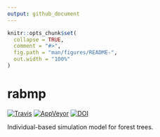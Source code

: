 ```yaml
---
output: github_document
---
```


<!-- README.md is generated from README.Rmd. Please edit that file -->

```r
knitr::opts_chunk$set(
  collapse = TRUE,
  comment = "#>",
  fig.path = "man/figures/README-",
  out.width = "100%"
)
```
# rabmp

[![Travis](https://travis-ci.org/mhesselbarth/rabmp.svg?branch=master)](https://travis-ci.org/mhesselbarth/rabmp)
 [![AppVeyor](https://ci.appveyor.com/api/projects/status/github/mhesselbarth/rabmp?branch=master&svg=true)](https://ci.appveyor.com/project/mhesselbarth/rabmp)
[![DOI](https://zenodo.org/badge/118473630.svg)](https://zenodo.org/badge/latestdoi/118473630)

Individual-based simulation model for forest trees.

